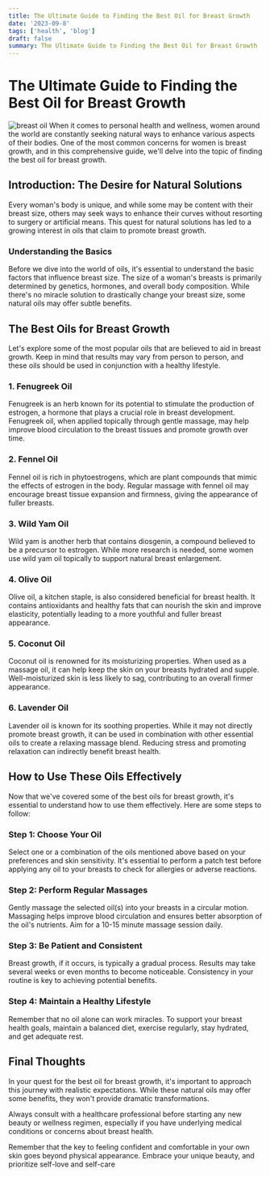 ```yaml
---
title: The Ultimate Guide to Finding the Best Oil for Breast Growth
date: '2023-09-8'
tags: ['health', 'blog']
draft: false
summary: The Ultimate Guide to Finding the Best Oil for Breast Growth
---
```


# The Ultimate Guide to Finding the Best Oil for Breast Growth
![breast oil](https://www.jiomart.com/images/product/original/rvynvxebyd/breast-enlargement-oil-big-breast-oil-breast-firming-oil-breast-growth-oil-breast-massage-oil-pack-of-1-of-15-ml-ayurvedic-oil-for-women-product-images-orvynvxebyd-p595216886-1-202211102205.png?im=Resize=(420,420))
When it comes to personal health and wellness, women around the world are constantly seeking natural ways to enhance various aspects of their bodies. One of the most common concerns for women is breast growth, and in this comprehensive guide, we'll delve into the topic of finding the best oil for breast growth.

## Introduction: The Desire for Natural Solutions

Every woman's body is unique, and while some may be content with their breast size, others may seek ways to enhance their curves without resorting to surgery or artificial means. This quest for natural solutions has led to a growing interest in oils that claim to promote breast growth.

### Understanding the Basics

Before we dive into the world of oils, it's essential to understand the basic factors that influence breast size. The size of a woman's breasts is primarily determined by genetics, hormones, and overall body composition. While there's no miracle solution to drastically change your breast size, some natural oils may offer subtle benefits.

## The Best Oils for Breast Growth

Let's explore some of the most popular oils that are believed to aid in breast growth. Keep in mind that results may vary from person to person, and these oils should be used in conjunction with a healthy lifestyle.

### 1. **Fenugreek Oil**

Fenugreek is an herb known for its potential to stimulate the production of estrogen, a hormone that plays a crucial role in breast development. Fenugreek oil, when applied topically through gentle massage, may help improve blood circulation to the breast tissues and promote growth over time.

### 2. **Fennel Oil**

Fennel oil is rich in phytoestrogens, which are plant compounds that mimic the effects of estrogen in the body. Regular massage with fennel oil may encourage breast tissue expansion and firmness, giving the appearance of fuller breasts.

### 3. **Wild Yam Oil**

Wild yam is another herb that contains diosgenin, a compound believed to be a precursor to estrogen. While more research is needed, some women use wild yam oil topically to support natural breast enlargement.

### 4. **Olive Oil**

Olive oil, a kitchen staple, is also considered beneficial for breast health. It contains antioxidants and healthy fats that can nourish the skin and improve elasticity, potentially leading to a more youthful and fuller breast appearance.

### 5. **Coconut Oil**

Coconut oil is renowned for its moisturizing properties. When used as a massage oil, it can help keep the skin on your breasts hydrated and supple. Well-moisturized skin is less likely to sag, contributing to an overall firmer appearance.

### 6. **Lavender Oil**

Lavender oil is known for its soothing properties. While it may not directly promote breast growth, it can be used in combination with other essential oils to create a relaxing massage blend. Reducing stress and promoting relaxation can indirectly benefit breast health.

## How to Use These Oils Effectively

Now that we've covered some of the best oils for breast growth, it's essential to understand how to use them effectively. Here are some steps to follow:

### Step 1: Choose Your Oil

Select one or a combination of the oils mentioned above based on your preferences and skin sensitivity. It's essential to perform a patch test before applying any oil to your breasts to check for allergies or adverse reactions.

### Step 2: Perform Regular Massages

Gently massage the selected oil(s) into your breasts in a circular motion. Massaging helps improve blood circulation and ensures better absorption of the oil's nutrients. Aim for a 10-15 minute massage session daily.

### Step 3: Be Patient and Consistent

Breast growth, if it occurs, is typically a gradual process. Results may take several weeks or even months to become noticeable. Consistency in your routine is key to achieving potential benefits.

### Step 4: Maintain a Healthy Lifestyle

Remember that no oil alone can work miracles. To support your breast health goals, maintain a balanced diet, exercise regularly, stay hydrated, and get adequate rest.

## Final Thoughts

In your quest for the best oil for breast growth, it's important to approach this journey with realistic expectations. While these natural oils may offer some benefits, they won't provide dramatic transformations.

Always consult with a healthcare professional before starting any new beauty or wellness regimen, especially if you have underlying medical conditions or concerns about breast health.

Remember that the key to feeling confident and comfortable in your own skin goes beyond physical appearance. Embrace your unique beauty, and prioritize self-love and self-care